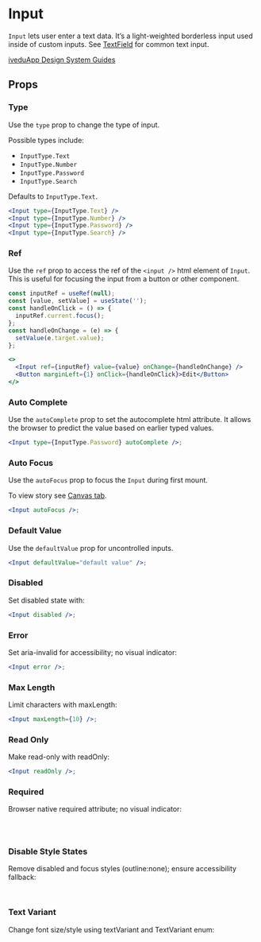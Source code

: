 
# Input

`Input` lets user enter a text data. It’s a light-weighted borderless input used inside of custom inputs. See [TextField](/docs/components-componentlibrary-textfield--default-story#textfield) for common text input.

[iveduApp Design System Guides](https://www.notion.so/iveduApp-Design-System-Guides-Design-f86ecc914d6b4eb6873a122b83c12940)

<Canvas>
  <Story id="components-componentlibrary-input--default-story" />
</Canvas>

## Props

<ArgsTable of={Input} />

### Type

Use the `type` prop to change the type of input.

Possible types include:

- `InputType.Text`
- `InputType.Number`
- `InputType.Password`
- `InputType.Search`

Defaults to `InputType.Text`.

<Canvas>
  <Story id="components-componentlibrary-input--type" />
</Canvas>

```jsx
<Input type={InputType.Text} />
<Input type={InputType.Number} />
<Input type={InputType.Password} />
<Input type={InputType.Search} />
```

### Ref

Use the `ref` prop to access the ref of the `<input />` html element of `Input`. This is useful for focusing the input from a button or other component.

<Canvas>
  <Story id="components-componentlibrary-input--ref" />
</Canvas>

```jsx
const inputRef = useRef(null);
const [value, setValue] = useState('');
const handleOnClick = () => {
  inputRef.current.focus();
};
const handleOnChange = (e) => {
  setValue(e.target.value);
};

<>
  <Input ref={inputRef} value={value} onChange={handleOnChange} />
  <Button marginLeft={1} onClick={handleOnClick}>Edit</Button>
</>
```

### Auto Complete

Use the `autoComplete` prop to set the autocomplete html attribute. It allows the browser to predict the value based on earlier typed values.

<Canvas>
  <Story id="components-componentlibrary-input--auto-complete" />
</Canvas>

```jsx
<Input type={InputType.Password} autoComplete />;
```

### Auto Focus

Use the `autoFocus` prop to focus the `Input` during first mount.

To view story see [Canvas tab](/story/components-componentlibrary-input--auto-focus).

```jsx
<Input autoFocus />;
```

### Default Value

Use the `defaultValue` prop for uncontrolled inputs.

<Canvas>
  <Story id="components-componentlibrary-input--default-value" />
</Canvas>

```jsx
<Input defaultValue="default value" />;
```

### Disabled

Set disabled state with:

<Canvas>
  <Story id="components-componentlibrary-input--disabled" />
</Canvas>

```jsx
<Input disabled />;
```

### Error

Set aria-invalid for accessibility; no visual indicator:

<Canvas>
  <Story id="components-componentlibrary-input--error-story" />
</Canvas>

```jsx
<Input error />;
```

### Max Length

Limit characters with maxLength:

<Canvas>
  <Story id="components-componentlibrary-input--max-length" />
</Canvas>

```jsx
<Input maxLength={10} />;
```

### Read Only 

Make read-only with readOnly:

<Canvas>
  <Story id="components-componentlibrary-input--read-only" />
</Canvas>

```jsx
<Input readOnly />;
```

### Required 

Browser native required attribute; no visual indicator:

<Canvas>
  <Story id="components-componentlibrary-input--required" />
</ Canvas >

``` jsx 
    // No visual indicator. Used by browser API 
    `< Input required /> ; `
 ``` 

 ### Disable Style States 
 
Remove disabled and focus styles (outline:none); ensure accessibility fallback: 
 
 ``` jsx 
    `< Input disableStyleStates /> ; `
 ``` 
 
 ### Text Variant 
 
 Change font size/style using textVariant and TextVariant enum: 
 
 ``` jsx 
    const [value,setValue]=useState(''); 
    const handleOnChange=(e)=>setValue(e.target.value); 
    
    <>
      {[ 'displayMd', 'headingLg', 'headingMd', 'headingSm', 'bodyLgMedium',
        'bodyMdBold','bodyMd','bodySm','bodySmBold','bodyXs' ]
       .map(variant=>< Input key ={variant}
          value ={value}
          onChange ={handleOnChange}
          textVariant ={TextVariant[variant]}
        />)}
    </>
 ```
